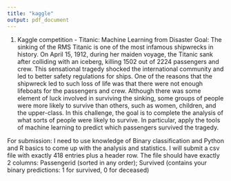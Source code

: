 ---
title: "kaggle"
output: pdf_document
---

1. Kaggle competition - Titanic: Machine Learning from Disaster
Goal:
The sinking of the RMS Titanic is one of the most infamous shipwrecks in history.  On April 15, 1912, during her maiden voyage, the Titanic sank after colliding with an iceberg, killing 1502 out of 2224 passengers and crew. This sensational tragedy shocked the international community and led to better safety regulations for ships.
One of the reasons that the shipwreck led to such loss of life was that there were not enough lifeboats for the passengers and crew. Although there was some element of luck involved in surviving the sinking, some groups of people were more likely to survive than others, such as women, children, and the upper-class.
In this challenge, the goal is to complete the analysis of what sorts of people were likely to survive. In particular, apply the tools of machine learning to predict which passengers survived the tragedy.

For submission:
I need to use knowledge of Binary classification and Python and R basics to come up with the analysis and statistics. I will submit a csv file with exactly 418 entries plus a header row.  The file should have exactly 2 columns: Passengerid (sorted in any order); Survived (contains your binary predictions: 1 for survived, 0 for deceased)


